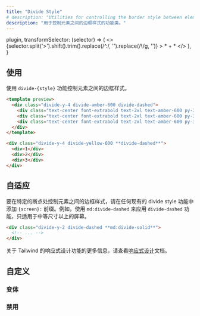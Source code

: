 ```yaml
---
title: "Divide Style"
# description: "Utilities for controlling the border style between elements."
description: "用于控制元素之间的边框样式的功能类。"
---
```



  plugin,
  transformSelector: (selector) => (
    <>
      {selector.split('>').shift().trim().replace(/^\./, '').replace(/\\/g, '')} <span className="ml-1 text-purple-300">> * + *</span>
    </>
  ),
}

<!-- ## Usage -->
## 使用

<!-- Control the border style between elements using the `divide-{style}` utilities. -->
使用 `divide-{style}` 功能控制元素之间的边框样式。

```html amber
<template preview>
  <div class="divide-y-4 divide-amber-600 divide-dashed">
    <div class="text-center font-extrabold text-2xl text-amber-600 py-3">1</div>
    <div class="text-center font-extrabold text-2xl text-amber-600 py-3">2</div>
    <div class="text-center font-extrabold text-2xl text-amber-600 py-3">3</div>
  </div>
</template>

<div class="divide-y-4 divide-yellow-600 **divide-dashed**">
  <div>1</div>
  <div>2</div>
  <div>3</div>
</div>
```

<!-- ## Responsive -->
## 自适应

<!-- To control the border style between elements at a specific breakpoint, add a `{screen}:` prefix to any existing divide style utility. For example, use `md:divide-dashed` to apply the `divide-dashed` utility at only medium screen sizes and above. -->
要在特定的断点处控制元素之间的边框样式，请在任何现有的 divide style 功能中添加 `{screen}:` 前缀。例如，使用 `md:divide-dashed` 来应用 `divide-dashed` 功能，只适用于中等尺寸以上的屏幕。

```html
<div class="divide-y-2 divide-dashed **md:divide-solid**">
  <!-- ... -->
</div>
```

<!-- For more information about Tailwind's responsive design features, check out the [Responsive Design](/docs/responsive-design) documentation. -->
关于 Tailwind 的响应式设计功能的更多信息，请查看[响应式设计](/docs/responsive-design)文档。

<!-- ## Customizing -->
## 自定义

<!-- ### Variants -->
### 变体

<Variants plugin="divideStyle" />

<!-- ### Disabling -->
### 禁用

<Disabling plugin="divideStyle" />

